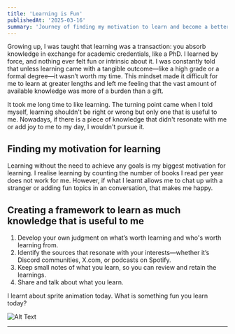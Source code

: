 ```yaml
---
title: 'Learning is Fun'
publishedAt: '2025-03-16'
summary: 'Journey of finding my motivation to learn and become a better of myself than yesterday'
---
```


Growing up, I was taught that learning was a transaction: you absorb knowledge in exchange for academic credentials, like a PhD. I learned by force, and nothing ever felt fun or intrinsic about it. I was constantly told that unless learning came with a tangible outcome—like a high grade or a formal degree—it wasn’t worth my time. This mindset made it difficult for me to learn at greater lengths and left me feeling that the vast amount of available knowledge was more of a burden than a gift.

It took me long time to like learning. The turning point came when I told myself, learning shouldn't be right or wrong but only one that is useful to me. Nowadays, if there is a piece of knowledge that didn't resonate with me or add joy to me to my day, I wouldn't pursue it.

## Finding my motivation for learning
Learning without the need to achieve any goals is my biggest motivation for learning. I realise learning by counting the number of books I read per year does not work for me. However, if what I learnt allows me to chat up with a stranger or adding fun topics in an conversation, that makes me happy.

## Creating a framework to learn as much knowledge that is useful to me
1. Develop your own judgment on what’s worth learning and who's worth learning from.
2. Identify the sources that resonate with your interests—whether it’s Discord communities, X.com, or podcasts on Spotify.
3. Keep small notes of what you learn, so you can review and retain the learnings.
4. Share and talk about what you learn.

I learnt about sprite animation today. What is something fun you learn today?

![Alt Text](https://www.piskelapp.com/static/resources/home/features/feature-open-source@2x.gif)


---